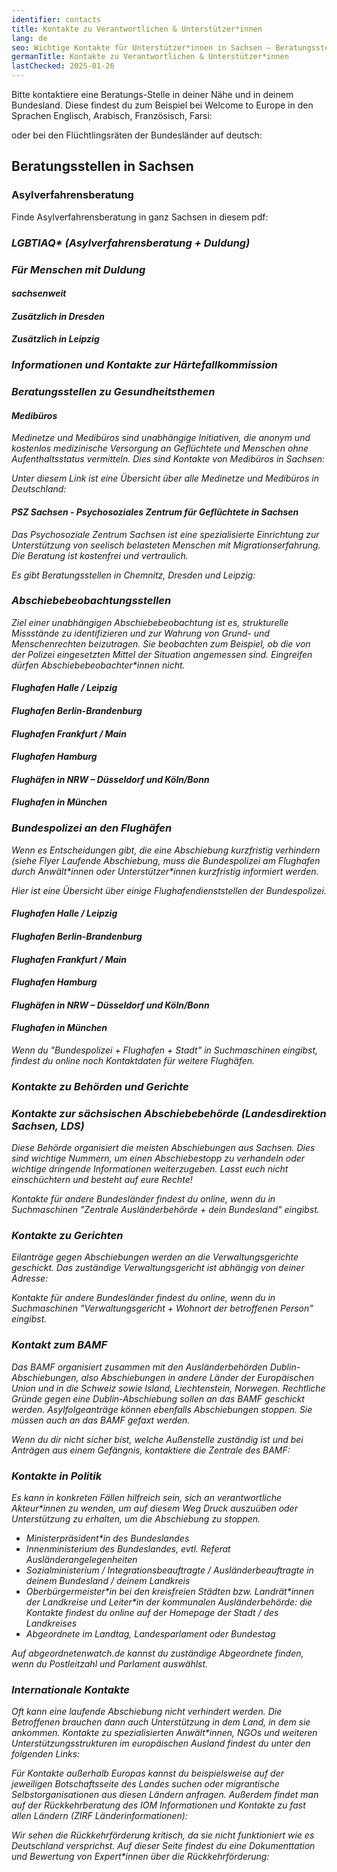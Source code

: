 ```yaml
---
identifier: contacts
title: Kontakte zu Verantwortlichen & Unterstützer*innen
lang: de
seo: Wichtige Kontakte für Unterstützer*innen in Sachsen – Beratungsstellen, Behörden, Gerichte und politische Ansprechpersonen für Menschen mit Abschiebegefahr.
germanTitle: Kontakte zu Verantwortlichen & Unterstützer*innen
lastChecked: 2025-01-26
---
```


Bitte kontaktiere eine Beratungs-Stelle in deiner Nähe und in deinem Bundesland. 
Diese findest du zum Beispiel bei Welcome to Europe in den Sprachen Englisch, Arabisch, Französisch, Farsi:
<ExternalShortLink identifier="w2eu_contacts" />

oder bei den Flüchtlingsräten der Bundesländer auf deutsch:
<ExternalShortLink identifier="fluechtlingsraete" />

## Beratungsstellen in Sachsen

### Asylverfahrensberatung

Finde Asylverfahrensberatung in ganz Sachsen in diesem pdf:
<ExternalShortLink identifier="sfr_avbpdf" />

<Address identifier="sfr_avb" />
<Address identifier="rlc_dresden" />
<Address identifier="rlc_leipzig" />

### LGBTIAQ* (Asylverfahrensberatung + Duldung)

<Address identifier="gerede_dresden" />
<Address identifier="rosalinde" />
<Address identifier="lsvd_chemnitz" />

### Für Menschen mit Duldung

#### sachsenweit

<Address identifier="sfr_perspectives" />

#### Zusätzlich in Dresden

<Address identifier="sfr_perspektive_bleiberecht" />
<Address identifier="rlc_dresden" />

#### Zusätzlich in Leipzig

<Address identifier="rlc_leipzig" />
<Address identifier="space_leipzig" />

### Informationen und Kontakte zur Härtefallkommission

<ExternalShortLink identifier="saxhfk_hardship" />
<Address identifier="hfksachsen" />

### Beratungsstellen zu Gesundheitsthemen


#### Medibüros

Medinetze und Medibüros sind unabhängige Initiativen, die anonym und kostenlos medizinische Versorgung an Geflüchtete und Menschen ohne Aufenthaltsstatus vermitteln.
Dies sind Kontakte von Medibüros in Sachsen:
<Address identifier="medibuero_chemnitz" />
<Address identifier="medinetz_dresden" />
<Address identifier="medinetz_leipzig" />
<Address identifier="medinetz_plauen" />

Unter diesem Link ist eine Übersicht über alle Medinetze und Medibüros in Deutschland:
<ExternalShortLink identifier="medibueros" />

#### PSZ Sachsen - Psychosoziales Zentrum für Geflüchtete in Sachsen

Das Psychosoziale Zentrum Sachsen ist eine spezialisierte Einrichtung zur Unterstützung von seelisch belasteten Menschen mit Migrationserfahrung. Die Beratung ist kostenfrei und vertraulich.
<ExternalShortLink identifier="psz" />

Es gibt Beratungsstellen in Chemnitz, Dresden und Leipzig:
<Address identifier="psz_chemnitz" />
<Address identifier="psz_dresden" />
<Address identifier="psz_leipzig" />


### Abschiebebeobachtungsstellen

Ziel einer unabhängigen Abschiebebeobachtung ist es, strukturelle Missstände zu identifizieren und zur Wahrung von Grund- und Menschenrechten beizutragen. Sie beobachten zum Beispiel, ob die von der Polizei eingesetzten Mittel der Situation angemessen sind. Eingreifen dürfen Abschiebebeobachter\*innen nicht.

#### Flughafen Halle / Leipzig
<Address identifier="airport_halle_leipzig" />

#### Flughafen Berlin-Brandenburg
<Address identifier="airport_berlin-brandenburg" />

#### Flughafen Frankfurt / Main
<Address identifier="airport_frankfurt" />

#### Flughafen Hamburg
<Address identifier="airport_hh" />

#### Flughäfen in NRW – Düsseldorf und Köln/Bonn
<Address identifier="airport_nrw" />

#### Flughafen in München
<Address identifier="airport_munich" />

### Bundespolizei an den Flughäfen

Wenn es Entscheidungen gibt, die eine Abschiebung kurzfristig verhindern (siehe Flyer <InternalShortLink identifier="ongoing-deportation">Laufende Abschiebung</InternalShortLink>, muss die Bundespolizei am Flughafen durch Anwält\*innen oder Unterstützer\*innen kurzfristig informiert werden.

Hier ist eine Übersicht über einige Flughafendienststellen der Bundespolizei.

#### Flughafen Halle / Leipzig
<Address identifier="bupo_leipzig" />

#### Flughafen Berlin-Brandenburg
<Address identifier="bupo_ber" />

#### Flughafen Frankfurt / Main
<Address identifier="bupo_frankfurt" />

#### Flughafen Hamburg
<Address identifier="bupo_hh" />

#### Flughäfen in NRW – Düsseldorf und Köln/Bonn
<Address identifier="bupo_duesseldorf" />
<Address identifier="bupo_koeln" />

#### Flughafen in München
<Address identifier="bupo_mun" />

Wenn du "Bundespolizei + Flughafen + Stadt" in Suchmaschinen eingibst, findest du online noch Kontaktdaten für weitere Flughäfen.

### Kontakte zu Behörden und Gerichte

<Block identifier="fax" />

### Kontakte zur sächsischen Abschiebebehörde (Landesdirektion Sachsen, LDS)

Diese Behörde organisiert die meisten Abschiebungen aus Sachsen. 
Dies sind wichtige Nummern, um einen Abschiebestopp zu verhandeln oder wichtige dringende Informationen weiterzugeben.
Lasst euch nicht einschüchtern und besteht auf eure Rechte!

<Address identifier="lds" />

Kontakte für andere Bundesländer findest du online, wenn du in Suchmaschinen "Zentrale Ausländerbehörde + dein Bundesland" eingibst.

### Kontakte zu Gerichten

Eilanträge gegen Abschiebungen werden an die Verwaltungsgerichte geschickt. Das zuständige Verwaltungsgericht ist abhängig von deiner Adresse:
<Address identifier="vg_chemnitz" />
<Address identifier="vg_dresden" />
<Address identifier="vg_leipzig" />

Kontakte für andere Bundesländer findest du online, wenn du in Suchmaschinen "Verwaltungsgericht + Wohnort der betroffenen Person" eingibst.

### Kontakt zum BAMF

Das BAMF organisiert zusammen mit den Ausländerbehörden Dublin-Abschiebungen, also Abschiebungen in andere Länder der Europäischen Union und in die Schweiz sowie Island, Liechtenstein, Norwegen. Rechtliche Gründe gegen eine Dublin-Abschiebung sollen an das BAMF geschickt werden. Asylfolgeanträge können ebenfalls Abschiebungen stoppen. Sie müssen auch an das BAMF gefaxt werden.
<Address identifier="bamf-dd" />
<Address identifier="bamf-le" />
<Address identifier="bamf-ch" />
Wenn du dir nicht sicher bist, welche Außenstelle zuständig ist und bei Anträgen aus einem Gefängnis, kontaktiere die Zentrale des BAMF:
<Address identifier="bamf-allg" />

### Kontakte in Politik

Es kann in konkreten Fällen hilfreich sein, sich an verantwortliche Akteur\*innen zu wenden, um auf diesem Weg Druck auszuüben oder Unterstützung zu erhalten, um die Abschiebung zu stoppen.

- Ministerpräsident\*in des Bundeslandes
- Innenministerium des Bundeslandes, evtl. Referat Ausländerangelegenheiten
- Sozialministerium / Integrationsbeauftragte / Ausländerbeauftragte in deinem Bundesland / deinem Landkreis
- Oberbürgermeister\*in bei den kreisfreien Städten bzw. Landrät\*innen der Landkreise und Leiter\*in der kommunalen Ausländerbehörde: die Kontakte findest du online auf der Homepage der Stadt / des Landkreises
- Abgeordnete im Landtag, Landesparlament oder Bundestag

Auf abgeordnetenwatch.de kannst du zuständige Abgeordnete finden, wenn du Postleitzahl und Parlament auswählst.
<ExternalShortLink identifier="abgeordnetenwatch" />

### Internationale Kontakte

Oft kann eine laufende Abschiebung nicht verhindert werden. Die Betroffenen brauchen dann auch Unterstützung in dem Land, in dem sie ankommen.
Kontakte zu spezialisierten Anwält\*innen, NGOs und weiteren Unterstützungsstrukturen im europäischen Ausland findest du unter den folgenden Links:
<ExternalShortLink identifier="w2eu_contacts" />

<ExternalShortLink identifier="elena" />

Für Kontakte außerhalb Europas kannst du beispielsweise auf der jeweiligen Botschaftsseite des Landes suchen oder migrantische Selbstorganisationen aus diesen Ländern anfragen.
Außerdem findet man auf der Rückkehrberatung des IOM Informationen und Kontakte zu fast allen Ländern (ZIRF Länderinformationen):
<ExternalShortLink identifier="return" />

Wir sehen die Rückkehrförderung kritisch, da sie nicht funktioniert wie es Deutschland versprichst. Auf dieser Seite findest du eine Dokumenttation und Bewertung von Expert\*innen über die Rückkehrförderung:

<ExternalShortLink identifier="return-watch" />

